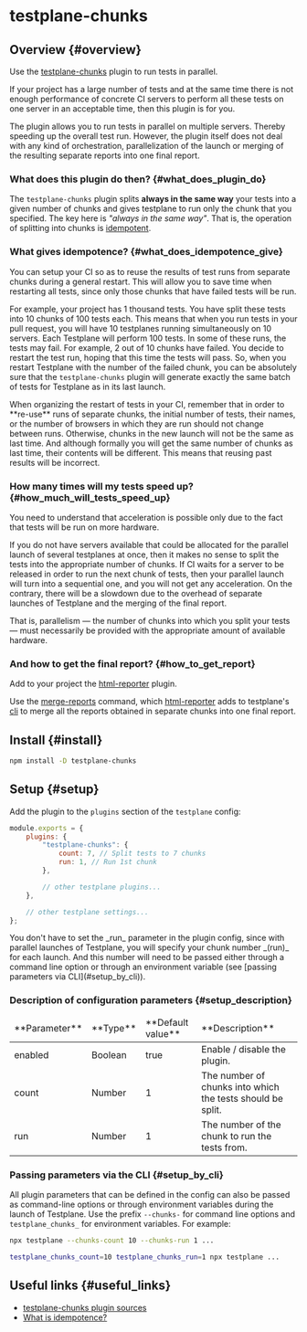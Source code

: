 
# testplane-chunks

## Overview {#overview}

Use the [testplane-chunks][testplane-chunks] plugin to run tests in parallel.

If your project has a large number of tests and at the same time there is not enough performance of concrete CI servers to perform all these tests on one server in an acceptable time, then this plugin is for you.

The plugin allows you to run tests in parallel on multiple servers. Thereby speeding up the overall test run. However, the plugin itself does not deal with any kind of orchestration, parallelization of the launch or merging of the resulting separate reports into one final report.

### What does this plugin do then? {#what_does_plugin_do}

The `testplane-chunks` plugin splits **always in the same way** your tests into a given number of chunks and gives testplane to run only the chunk that you specified. The key here is _"always in the same way"_. That is, the operation of splitting into chunks is [idempotent][idempotence].

### What gives idempotence? {#what_does_idempotence_give}

You can setup your CI so as to reuse the results of test runs from separate chunks during a general restart. This will allow you to save time when restarting all tests, since only those chunks that have failed tests will be run.

For example, your project has 1 thousand tests. You have split these tests into 10 chunks of 100 tests each. This means that when you run tests in your pull request, you will have 10 testplanes running simultaneously on 10 servers. Each Testplane will perform 100 tests. In some of these runs, the tests may fail. For example, 2 out of 10 chunks have failed. You decide to restart the test run, hoping that this time the tests will pass. So, when you restart Testplane with the number of the failed chunk, you can be absolutely sure that the `testplane-chunks` plugin will generate exactly the same batch of tests for Testplane as in its last launch.

<Admonition type="warning">
    When organizing the restart of tests in your CI, remember that in order to **re-use** runs of
    separate chunks, the initial number of tests, their names, or the number of browsers in which
    they are run should not change between runs. Otherwise, chunks in the new launch will not be the
    same as last time. And although formally you will get the same number of chunks as last time,
    their contents will be different. This means that reusing past results will be incorrect.
</Admonition>

### How many times will my tests speed up? {#how_much_will_tests_speed_up}

You need to understand that acceleration is possible only due to the fact that tests will be run on more hardware.

If you do not have servers available that could be allocated for the parallel launch of several testplanes at once, then it makes no sense to split the tests into the appropriate number of chunks. If CI waits for a server to be released in order to run the next chunk of tests, then your parallel launch will turn into a sequential one, and you will not get any acceleration. On the contrary, there will be a slowdown due to the overhead of separate launches of Testplane and the merging of the final report.

That is, parallelism — the number of chunks into which you split your tests — must necessarily be provided with the appropriate amount of available hardware.

### And how to get the final report? {#how_to_get_report}

Add to your project the [html-reporter][html-reporter] plugin.

Use the [merge-reports][merge-reports] command, which [html-reporter][html-reporter] adds to testplane's [cli][cli] to merge all the reports obtained in separate chunks into one final report.

## Install {#install}

```bash
npm install -D testplane-chunks
```

## Setup {#setup}

Add the plugin to the `plugins` section of the `testplane` config:

```javascript
module.exports = {
    plugins: {
        "testplane-chunks": {
            count: 7, // Split tests to 7 chunks
            run: 1, // Run 1st chunk
        },

        // other testplane plugins...
    },

    // other testplane settings...
};
```

<Admonition type="info">
    You don't have to set the _run_ parameter in the plugin config, since with parallel launches of
    Testplane, you will specify your chunk number _(run)_ for each launch. And this number will need
    to be passed either through a command line option or through an environment variable (see
    [passing parameters via CLI](#setup_by_cli)).
</Admonition>

### Description of configuration parameters {#setup_description}

<table>
<thead>
<tr><td>**Parameter**</td><td>**Type**</td><td>**Default value**</td><td>**Description**</td></tr>
</thead>
<tbody>
<tr><td>enabled</td><td>Boolean</td><td>true</td><td>Enable / disable the plugin.</td></tr>
<tr><td>count</td><td>Number</td><td>1</td><td>The number of chunks into which the tests should be split.</td></tr>
<tr><td>run</td><td>Number</td><td>1</td><td>The number of the chunk to run the tests from.</td></tr>

</tbody>
</table>

### Passing parameters via the CLI {#setup_by_cli}

All plugin parameters that can be defined in the config can also be passed as command-line options or through environment variables during the launch of Testplane. Use the prefix `--chunks-` for command line options and `testplane_chunks_` for environment variables. For example:

```bash
npx testplane --chunks-count 10 --chunks-run 1 ...
```

```bash
testplane_chunks_count=10 testplane_chunks_run=1 npx testplane ...
```

## Useful links {#useful_links}

-   [testplane-chunks plugin sources][testplane-chunks]
-   [What is idempotence?][idempotence]

[html-reporter]: ../html-reporter/html-reporter-setup
[merge-reports]: ../html-reporter/html-reporter-commands#merge_reports
[testplane-chunks]: https://github.com/gemini-testing/testplane-chunks
[cli]: https://en.wikipedia.org/wiki/Command-line_interface
[idempotence]: https://en.wikipedia.org/wiki/Idempotence
